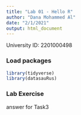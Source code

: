 ```yaml
---
title: "Lab 01 - Hello R"
author: "Dana Mohammed Al"
date: "2/1/2021"
output: html_document
---
```


University ID: 2201000498

### Load packages

```r
library(tidyverse) 
library(datasauRus)
```


### Lab Exercise

answer for Task3